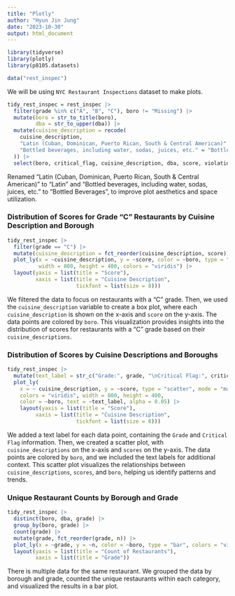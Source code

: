 ```yaml
---
title: "Plotly"
author: "Hyun Jin Jung"
date: "2023-10-30"
output: html_document
---
```


```r
library(tidyverse)
library(plotly)
library(p8105.datasets)

data("rest_inspec")
```

We will be using `NYC Restaurant Inspections` dataset to make plots.

```r
tidy_rest_inspec = rest_inspec |>
  filter(grade %in% c("A", "B", "C"), boro != "Missing") |>
  mutate(boro = str_to_title(boro),
         dba = str_to_upper(dba)) |>
  mutate(cuisine_description = recode(
    cuisine_description,
    "Latin (Cuban, Dominican, Puerto Rican, South & Central American)" = "Latin",
    "Bottled beverages, including water, sodas, juices, etc." = "Bottled Beverages"
  )) |>
  select(boro, critical_flag, cuisine_description, dba, score, violation_code, zipcode, grade)
```
Renamed "Latin (Cuban, Dominican, Puerto Rican, South & Central American)" to "Latin" and "Bottled beverages, including water, sodas, juices, etc." to "Bottled Beverages", to improve plot aesthetics and space utilization.

### Distribution of Scores for Grade "C" Restaurants by Cuisine Description and Borough
```r
tidy_rest_inspec |>
  filter(grade == "C") |>
  mutate(cuisine_description = fct_reorder(cuisine_description, score)) |>
  plot_ly(x = ~cuisine_description, y = ~score, color = ~boro, type = "box", 
          width = 800, height = 400, colors = "viridis") |>
  layout(yaxis = list(title = "Score"),
         xaxis = list(title = "Cuisine Description",
                      tickfont = list(size = 8)))
```
We filtered the data to focus on restaurants with a "C" grade. Then, we used the `cuisine_description` variable to create a box plot, where each `cuisine_description` is shown on the x-axis and `score` on the y-axis. The data points are colored by `boro`. This visualization provides insights into the distribution of scores for restaurants with a "C" grade based on their `cuisine_descriptions`.

### Distribution of Scores by Cuisine Descriptions and Boroughs 
```r
tidy_rest_inspec |>
  mutate(text_label = str_c("Grade:", grade, "\nCritical Flag:", critical_flag)) |>
  plot_ly(
    x = ~ cuisine_description, y = ~score, type = "scatter", mode = "markers", 
    colors = "viridis", width = 800, height = 400,
    color = ~boro, text = ~text_label, alpha = 0.05) |>
    layout(yaxis = list(title = "Score"),
         xaxis = list(title = "Cuisine Description",
                      tickfont = list(size = 8)))
```
We added a text label for each data point, containing the `Grade` and `Critical Flag` information. Then, we created a scatter plot, with `cuisine_descriptions` on the x-axis and `scores` on the y-axis. The data points are colored by `boro`, and we included the text labels for additional context. This scatter plot visualizes the relationships between `cuisine_descriptions`, `scores`, and `boro`, helping us identify patterns and trends.

### Unique Restaurant Counts by Borough and Grade
```r
tidy_rest_inspec |>
  distinct(boro, dba, grade) |>
  group_by(boro, grade) |>
  count(grade) |>
  mutate(grade, fct_reorder(grade, n)) |>
  plot_ly(x = ~grade, y = ~n, color = ~boro, type = "bar", colors = "viridis") |>
  layout(yaxis = list(title = "Count of Restaurants"),
         xaxis = list(title = "Grade"))
```
There is multiple data for the same restaurant. We grouped the data by borough and grade, counted the unique restaurants within each category, and visualized the results in a bar plot.